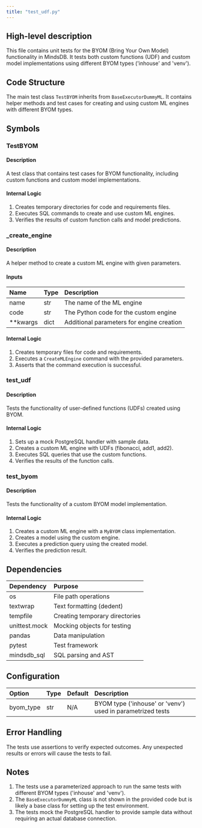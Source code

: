 ```yaml
---
title: "test_udf.py"
---
```


## High-level description
This file contains unit tests for the BYOM (Bring Your Own Model) functionality in MindsDB. It tests both custom functions (UDF) and custom model implementations using different BYOM types ('inhouse' and 'venv').

## Code Structure
The main test class `TestBYOM` inherits from `BaseExecutorDummyML`. It contains helper methods and test cases for creating and using custom ML engines with different BYOM types.

## Symbols

### TestBYOM
#### Description
A test class that contains test cases for BYOM functionality, including custom functions and custom model implementations.

#### Internal Logic
1. Creates temporary directories for code and requirements files.
2. Executes SQL commands to create and use custom ML engines.
3. Verifies the results of custom function calls and model predictions.

### _create_engine
#### Description
A helper method to create a custom ML engine with given parameters.

#### Inputs
| Name | Type | Description |
|:-----|:-----|:------------|
| name | str | The name of the ML engine |
| code | str | The Python code for the custom engine |
| **kwargs | dict | Additional parameters for engine creation |

#### Internal Logic
1. Creates temporary files for code and requirements.
2. Executes a `CreateMLEngine` command with the provided parameters.
3. Asserts that the command execution is successful.

### test_udf
#### Description
Tests the functionality of user-defined functions (UDFs) created using BYOM.

#### Internal Logic
1. Sets up a mock PostgreSQL handler with sample data.
2. Creates a custom ML engine with UDFs (fibonacci, add1, add2).
3. Executes SQL queries that use the custom functions.
4. Verifies the results of the function calls.

### test_byom
#### Description
Tests the functionality of a custom BYOM model implementation.

#### Internal Logic
1. Creates a custom ML engine with a `MyBYOM` class implementation.
2. Creates a model using the custom engine.
3. Executes a prediction query using the created model.
4. Verifies the prediction result.

## Dependencies
| Dependency | Purpose |
|:-----------|:--------|
| os | File path operations |
| textwrap | Text formatting (dedent) |
| tempfile | Creating temporary directories |
| unittest.mock | Mocking objects for testing |
| pandas | Data manipulation |
| pytest | Test framework |
| mindsdb_sql | SQL parsing and AST |

## Configuration
| Option | Type | Default | Description |
|:-------|:-----|:--------|:------------|
| byom_type | str | N/A | BYOM type ('inhouse' or 'venv') used in parametrized tests |

## Error Handling
The tests use assertions to verify expected outcomes. Any unexpected results or errors will cause the tests to fail.

## Notes
1. The tests use a parameterized approach to run the same tests with different BYOM types ('inhouse' and 'venv').
2. The `BaseExecutorDummyML` class is not shown in the provided code but is likely a base class for setting up the test environment.
3. The tests mock the PostgreSQL handler to provide sample data without requiring an actual database connection.